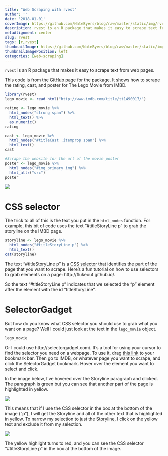 ```yaml
---
title: "Web Scraping with rvest"
author: ''
date: '2018-01-01'
coverImage: https://github.com/NateByers/blog/raw/master/static/img/rvest/scraping.jpg
description: rvest is an R package that makes it easy to scrape text from web pages.
metaAlignment: center
slug: rvest
tags: [r,rvest]
thumbnailImage: https://github.com/NateByers/blog/raw/master/static/img/rvest/scraper.jpg
thumbnailImagePosition: left
categories: [web-scraping]
---
```


`rvest` is an R package that makes it easy to scrape text from web pages. 

This code is from the [GitHub page](https://github.com/hadley/rvest) for the package. It shows
how to scrape the rating, cast, and poster for The Lego Movie from IMBD.


```r
library(rvest)
lego_movie <- read_html("http://www.imdb.com/title/tt1490017/")

rating <- lego_movie %>% 
  html_nodes("strong span") %>%
  html_text() %>%
  as.numeric()
rating

cast <- lego_movie %>%
  html_nodes("#titleCast .itemprop span") %>%
  html_text()
cast
```

```r
#Scrape the website for the url of the movie poster
poster <- lego_movie %>%
  html_nodes("#img_primary img") %>%
  html_attr("src")
poster
```

![](http://ia.media-imdb.com/images/M/MV5BMTg4MDk1ODExN15BMl5BanBnXkFtZTgwNzIyNjg3MDE@._V1_SX214_AL_.jpg)

# CSS selector

The trick to all of this is the text you put in the `html_nodes` function. For example, this bit of code uses the text "#titleStoryLine p" to grab the storyline on the IMBD page.

```r
storyline <- lego_movie %>%
  html_nodes("#titleStoryLine p") %>%
  html_text()
cat(storyline)
```


The text "#titleStoryLine p" is a [CSS selector](https://www.w3schools.com/cssref/css_selectors.asp)
that identifies the part of the page that you want to scrape. Here's a fun tutorial on how to use
selectors to grab elements on a page: http://flukeout.github.io/.

So the text "#titleStoryLine p" indicates that we selected the "p" element after the element with the id "titleStoryLine".

# SelectorGadget

But how do you know what CSS selector you should use to grab what you want on a page? Well I could just look at the text in the `lego_movie` object.

```r
lego_movie
```

Or I could use http://selectorgadget.com/. It's a tool for using your cursor to find the
selector you need on a webpage. To use it, drag [this link](javascript:(function(){var%20s=document.createElement('div');s.innerHTML='Loading...';s.style.color='black';s.style.padding='20px';s.style.position='fixed';s.style.zIndex='9999';s.style.fontSize='3.0em';s.style.border='2px%20solid%20black';s.style.right='40px';s.style.top='40px';s.setAttribute('class','selector_gadget_loading');s.style.background='white';document.body.appendChild(s);s=document.createElement('script');s.setAttribute('type','text/javascript');s.setAttribute('src','https://dv0akt2986vzh.cloudfront.net/unstable/lib/selectorgadget.js');document.body.appendChild(s);})();)
to your bookmark bar. Then go to IMDB, or whatever page you want to scrape, and click the
SelectorGadget bookmark. Hover over the element you want to select and click. 

In the image below, I've hovered over the Storyline paragraph and clicked.
The paragraph is green but you can see that another part of the page is
highlighted in yellow. 

![](https://github.com/NateByers/blog/raw/master/static/img/rvest/selector1.PNG)

This means that if I use the CSS selector in the box at the bottom of the
image ("p"), I will get the Storyline and all of the other text that is
highlighted in yellow. To narrow my selection to just the Storyline, I 
click on the yellow text and exclude it from my selection.

![](https://github.com/NateByers/blog/raw/master/static/img/rvest/selector2.PNG)

The yellow highlight turns to red, and you can see the CSS selector
"#titleStoryLine p" in the box at the bottom of the image.
